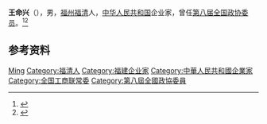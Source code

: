 '''王命兴'''（{{bd|1944年|4月|}}），男，[[福州|福州]][[福清|福清]]人，[[中华人民共和国|中华人民共和国]]企业家，曾任[[第八届全国政协委员|第八届全国政协委员]]。<ref>{{Cite book|title=中华人民共和国职官志|author=何虎生, 李耀东, 向常福主编|publisher=中国社会出版社|year=2003|isbn=9787800883934|location=北京|pages=}}</ref><ref>{{Cite book|title=历届全国政协委员人名辞典|author=|publisher=中国国际广播出版社|year=1996|isbn=9787507813746|location=北京|pages=}}</ref>

== 参考资料 ==
{{reflist}}

{{Navboxes
| title  = 王命兴在[[中华全国工商业联合会|中华全国工商业联合会]]的职务
| list1  =
{{中华全国工商业联合会第七届执行委员会}}
{{中华全国工商业联合会第八届执行委员会}}
}}

{{Authority control}}
{{DEFAULTSORT:Wang王}}
[[Category:王姓|Ming]]
[[Category:福清人|Category:福清人]]
[[Category:福建企业家|Category:福建企业家]]
[[Category:中華人民共和國企業家|Category:中華人民共和國企業家]]
[[Category:全国工商联常委|Category:全国工商联常委]]
[[Category:第八屆全國政協委員|Category:第八屆全國政協委員]]

{{中国人物小作品}}